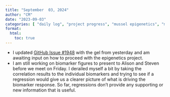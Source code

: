 ```yaml
---
title: "September  03, 2024"
author: "CM"
date: "2023-09-03"
categories: [ "daily log", "project progress", "mussel epigenetics", "mussel biomarkers", "bench", "analysis"]
format:
  html:
    toc: true
---
```


-   I updated [GitHub Issue #1948](https://github.com/RobertsLab/resources/issues/1948) with the gel from yesterday and am awaiting input on how to proceed with the epigenetics project.\
-   I am still working on biomarker figures to present to Alison and Steven before we meet on Friday. I derailed myself a bit by taking the correlation results to the individual biomarkers and trying to see if a regression would give us a clearer picture of what is driving the biomarker response. So far, regressions don't provide any supporting or new information that is useful.\

